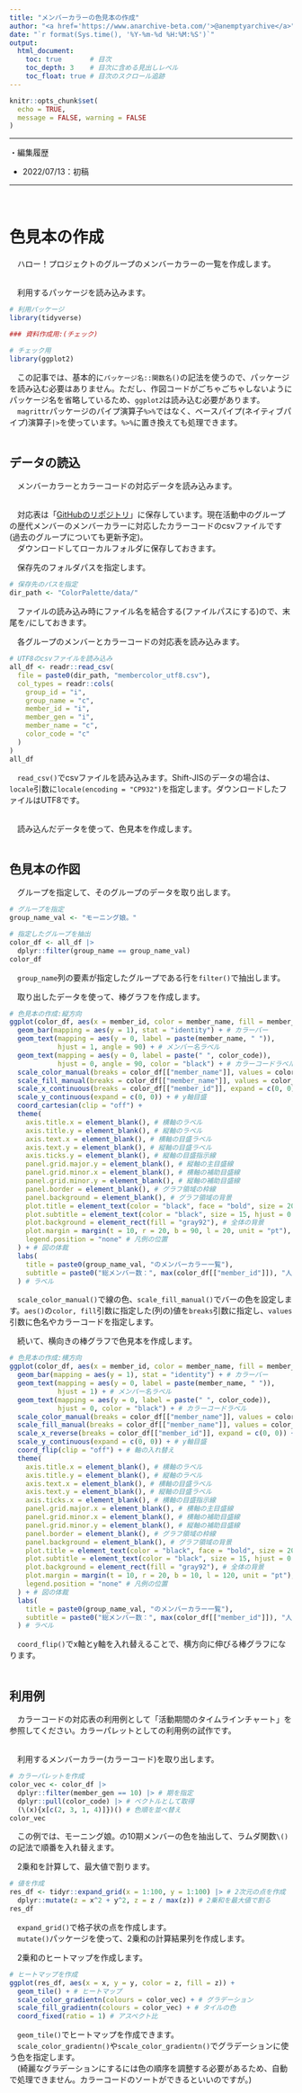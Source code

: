 ```yaml
---
title: "メンバーカラーの色見本の作成"
author: "<a href='https://www.anarchive-beta.com/'>@anemptyarchive</a>"
date: "`r format(Sys.time(), '%Y-%m-%d %H:%M:%S')`"
output: 
  html_document: 
    toc: true       # 目次
    toc_depth: 3    # 目次に含める見出しレベル
    toc_float: true # 目次のスクロール追跡
---
```


```r
knitr::opts_chunk$set(
  echo = TRUE, 
  message = FALSE, warning = FALSE
)
```

----

・編集履歴

- 2022/07/13：初稿

----

\ 


# 色見本の作成

　ハロー！プロジェクトのグループのメンバーカラーの一覧を作成します。\
\

　利用するパッケージを読み込みます。

```r
# 利用パッケージ
library(tidyverse)
```

```r
### 資料作成用:(チェック)

# チェック用
library(ggplot2)
```

　この記事では、基本的に`パッケージ名::関数名()`の記法を使うので、パッケージを読み込む必要はありません。ただし、作図コードがごちゃごちゃしないようにパッケージ名を省略しているため、`ggplot2`は読み込む必要があります。\
　`magrittr`パッケージのパイプ演算子`%>%`ではなく、ベースパイプ(ネイティブパイプ)演算子`|>`を使っています。`%>%`に置き換えても処理できます。\
\


## データの読込

　メンバーカラーとカラーコードの対応データを読み込みます。\
\

　対応表は「[GitHubのリポジトリ](https://github.com/anemptyarchive/Hello/tree/main/ColorPalette/data)」に保存しています。現在活動中のグループの歴代メンバーのメンバーカラーに対応したカラーコードのcsvファイルです(過去のグループについても更新予定)。\
　ダウンロードしてローカルフォルダに保存しておきます。\

　保存先のフォルダパスを指定します。

```r
# 保存先のパスを指定
dir_path <- "ColorPalette/data/"
```

　ファイルの読み込み時にファイル名を結合する(ファイルパスにする)ので、末尾を`/`にしておきます。\

　各グループのメンバーとカラーコードの対応表を読み込みます。

```r
# UTF8のcsvファイルを読み込み
all_df <- readr::read_csv(
  file = paste0(dir_path, "membercolor_utf8.csv"), 
  col_types = readr::cols(
    group_id = "i", 
    group_name = "c", 
    member_id = "i", 
    member_gen = "i", 
    member_name = "c", 
    color_code = "c"
  )
)
all_df
```

　`read_csv()`でcsvファイルを読み込みます。Shift-JISのデータの場合は、`locale`引数に`locale(encoding = "CP932")`を指定します。ダウンロードしたファイルはUTF8です。\
\

　読み込んだデータを使って、色見本を作成します。\
\


## 色見本の作図

　グループを指定して、そのグループのデータを取り出します。

```r
# グループを指定
group_name_val <- "モーニング娘。"

# 指定したグループを抽出
color_df <- all_df |> 
  dplyr::filter(group_name == group_name_val)
color_df
```

　`group_name`列の要素が指定したグループである行を`filter()`で抽出します。\

　取り出したデータを使って、棒グラフを作成します。

```r
# 色見本の作成:縦方向
ggplot(color_df, aes(x = member_id, color = member_name, fill = member_name)) + 
  geom_bar(mapping = aes(y = 1), stat = "identity") + # カラーバー
  geom_text(mapping = aes(y = 0, label = paste(member_name, " ")), 
            hjust = 1, angle = 90) + # メンバー名ラベル
  geom_text(mapping = aes(y = 0, label = paste(" ", color_code)), 
            hjust = 0, angle = 90, color = "black") + # カラーコードラベル
  scale_color_manual(breaks = color_df[["member_name"]], values = color_df[["color_code"]]) + # 線の色
  scale_fill_manual(breaks = color_df[["member_name"]], values = color_df[["color_code"]]) + # バーの色
  scale_x_continuous(breaks = color_df[["member_id"]], expand = c(0, 0)) + # x軸目盛
  scale_y_continuous(expand = c(0, 0)) + # y軸目盛
  coord_cartesian(clip = "off") + 
  theme(
    axis.title.x = element_blank(), # 横軸のラベル
    axis.title.y = element_blank(), # 縦軸のラベル
    axis.text.x = element_blank(), # 横軸の目盛ラベル
    axis.text.y = element_blank(), # 縦軸の目盛ラベル
    axis.ticks.y = element_blank(), # 縦軸の目盛指示線
    panel.grid.major.y = element_blank(), # 縦軸の主目盛線
    panel.grid.minor.x = element_blank(), # 横軸の補助目盛線
    panel.grid.minor.y = element_blank(), # 縦軸の補助目盛線
    panel.border = element_blank(), # グラフ領域の枠線
    panel.background = element_blank(), # グラフ領域の背景
    plot.title = element_text(color = "black", face = "bold", size = 20, hjust = 0.5), # 全体のタイトル
    plot.subtitle = element_text(color = "black", size = 15, hjust = 0.5), # 全体のサブタイトル
    plot.background = element_rect(fill = "gray92"), # 全体の背景
    plot.margin = margin(t = 10, r = 20, b = 90, l = 20, unit = "pt"), # 全体の余白
    legend.position = "none" # 凡例の位置
  ) + # 図の体裁
  labs(
    title = paste0(group_name_val, "のメンバーカラー一覧"), 
    subtitle = paste0("総メンバー数：", max(color_df[["member_id"]]), "人")
  ) # ラベル
```

　`scale_color_manual()`で線の色、`scale_fill_manual()`でバーの色を設定します。`aes()`の`color, fill`引数に指定した(列の)値を`breaks`引数に指定し、`values`引数に色名やカラーコードを指定します。\

　続いて、横向きの棒グラフで色見本を作成します。

```r
# 色見本の作成:横方向
ggplot(color_df, aes(x = member_id, color = member_name, fill = member_name)) + 
  geom_bar(mapping = aes(y = 1), stat = "identity") + # カラーバー
  geom_text(mapping = aes(y = 0, label = paste(member_name, " ")), 
            hjust = 1) + # メンバー名ラベル
  geom_text(mapping = aes(y = 0, label = paste(" ", color_code)), 
            hjust = 0, color = "black") + # カラーコードラベル
  scale_color_manual(breaks = color_df[["member_name"]], values = color_df[["color_code"]]) + # 線の色
  scale_fill_manual(breaks = color_df[["member_name"]], values = color_df[["color_code"]]) + # バーの色
  scale_x_reverse(breaks = color_df[["member_id"]], expand = c(0, 0)) + # x軸目盛
  scale_y_continuous(expand = c(0, 0)) + # y軸目盛
  coord_flip(clip = "off") + # 軸の入れ替え
  theme(
    axis.title.x = element_blank(), # 横軸のラベル
    axis.title.y = element_blank(), # 縦軸のラベル
    axis.text.x = element_blank(), # 横軸の目盛ラベル
    axis.text.y = element_blank(), # 縦軸の目盛ラベル
    axis.ticks.x = element_blank(), # 横軸の目盛指示線
    panel.grid.major.x = element_blank(), # 横軸の主目盛線
    panel.grid.minor.x = element_blank(), # 横軸の補助目盛線
    panel.grid.minor.y = element_blank(), # 縦軸の補助目盛線
    panel.border = element_blank(), # グラフ領域の枠線
    panel.background = element_blank(), # グラフ領域の背景
    plot.title = element_text(color = "black", face = "bold", size = 20, hjust = 0.5), # 全体のタイトル
    plot.subtitle = element_text(color = "black", size = 15, hjust = 0.5), # 全体のサブタイトル
    plot.background = element_rect(fill = "gray92"), # 全体の背景
    plot.margin = margin(t = 10, r = 20, b = 10, l = 120, unit = "pt"), # 全体の余白
    legend.position = "none" # 凡例の位置
  ) + # 図の体裁
  labs(
    title = paste0(group_name_val, "のメンバーカラー一覧"), 
    subtitle = paste0("総メンバー数：", max(color_df[["member_id"]]), "人")
  ) # ラベル
```

　`coord_flip()`でx軸とy軸を入れ替えることで、横方向に伸びる棒グラフになります。\
\


## 利用例

　カラーコードの対応表の利用例として「活動期間のタイムラインチャート」を参照してください。カラーパレットとしての利用例の試作です。\
\

　利用するメンバーカラー(カラーコード)を取り出します。

```r
# カラーパレットを作成
color_vec <- color_df |> 
  dplyr::filter(member_gen == 10) |> # 期を指定
  dplyr::pull(color_code) |> # ベクトルとして取得
  (\(x){x[c(2, 3, 1, 4)]})() # 色順を並べ替え
color_vec
```

　この例では、モーニング娘。の10期メンバーの色を抽出して、ラムダ関数`\()`の記法で順番を入れ替えます。\

　2乗和を計算して、最大値で割ります。

```r
# 値を作成
res_df <- tidyr::expand_grid(x = 1:100, y = 1:100) |> # 2次元の点を作成
  dplyr::mutate(z = x^2 + y^2, z = z / max(z)) # 2乗和を最大値で割る
res_df
```

　`expand_grid()`で格子状の点を作成します。\
　`mutate()`パッケージを使って、2乗和の計算結果列を作成します。\

　2乗和のヒートマップを作成します。

```r
# ヒートマップを作成
ggplot(res_df, aes(x = x, y = y, color = z, fill = z)) + 
  geom_tile() + # ヒートマップ
  scale_color_gradientn(colours = color_vec) + # グラデーション
  scale_fill_gradientn(colours = color_vec) + # タイルの色
  coord_fixed(ratio = 1) # アスペクト比
```

　`geom_tile()`でヒートマップを作成できます。\
　`scale_color_gradientn()`や`scale_color_gradientn()`でグラデーションに使う色を指定します。\
　(綺麗なグラデーションにするには色の順序を調整する必要があるため、自動で処理できません。カラーコードのソートができるといいのですが。)\
\


